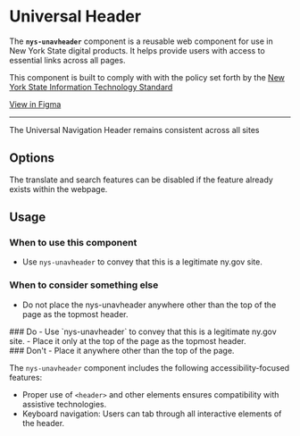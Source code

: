 
<Meta of={NysUnavHeaderStories} title="Components/UnavHeader/Documentation" />

# Universal Header

The **`nys-unavheader`** component is a reusable web component for use in New York State digital products. It helps provide users with access to essential links across all pages.

This component is built to comply with with the policy set forth by the [New York State Information
Technology Standard ](https://its.ny.gov/system/files/documents/2025/02/nys-s16-001-nys-universal-web-navigation.pdf)

<div className="nys-grid-row nys-grid-gap-1">
  <nys-badge label="Stable" prefixIcon="code"></nys-badge>
  <nys-badge
    prefixIcon
    prefixLabel="WCAG 2.2"
    label="AA"
    intent="success"
  ></nys-badge>
  <p className="pill pill--uikit"><a target="_blank" href="https://www.figma.com/design/U2QpuSUXRTxbgG64Fzi9bu?node-id=3981-11902">View in Figma</a></p>
</div>

***

<div style={{ display: 'flex', gap: '10px', verticalAlign: 'middle', alignItems: 'center' }}>  <nys-icon size="xl" name="info"></nys-icon> The Universal Navigation Header remains consistent across all sites </div>
<Canvas of={NysUnavHeaderStories.Basic} />

<Controls />

## Options

The translate and search features can be disabled if the feature already exists within the webpage.
<Canvas of={NysUnavHeaderStories.HideTranslateSearch} />

## Usage

### When to use this component
  - Use `nys-unavheader` to convey that this is a legitimate ny.gov site.

### When to consider something else
  - Do not place the nys-unavheader anywhere other than the top of the page as the topmost header.

<div className="nys-grid-row nys-grid-gap-lg">
  <div className="nys-mobile-lg:nys-grid-col">
    <div className="usage-card usage-card--do">
      ### <nys-icon name="check_circle" color="var(--nys-color-success)" /> Do
      - Use `nys-unavheader` to convey that this is a legitimate ny.gov site.
      - Place it only at the top of the page as the topmost header.
    </div>
  </div>
  <div className="nys-mobile-lg:nys-grid-col">
    <div className="usage-card usage-card--dont">
      ### <nys-icon name="error" color="var(--nys-color-danger)" /> Don't
      - Place it anywhere other than the top of the page.
    </div>
  </div>
</div>

The `nys-unavheader` component includes the following accessibility-focused features:

- Proper use of `<header>` and other elements ensures compatibility with assistive technologies.
- Keyboard navigation: Users can tab through all interactive elements of the header.
